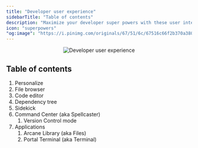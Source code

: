 ```yaml
---
title: "Developer user experience"
sidebarTitle: "Table of contents"
description: "Maximize your developer super powers with these user interface capabilities."
icon: "superpowers"
"og:image": "https://i.pinimg.com/originals/67/51/6c/67516c66f2b370a3805e01903b4b8fce.gif"
---
```


<Frame>
    <p align="center">
    <img
        alt="Developer user experience"
        src="https://i.pinimg.com/originals/67/51/6c/67516c66f2b370a3805e01903b4b8fce.gif"
    />
    </p>
</Frame>

## Table of contents

1. Personalize
1. File browser
1. Code editor
1. Dependency tree
1. Sidekick
1. Command Center (aka Spellcaster)
    1. Version Control mode
1. Applications
    1. Arcane Library (aka Files)
    1. Portal Terminal (aka Terminal)
